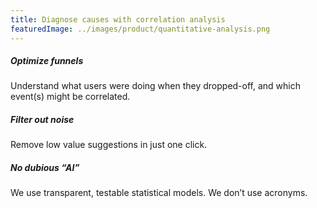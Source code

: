 ```yaml
---
title: Diagnose causes with correlation analysis
featuredImage: ../images/product/quantitative-analysis.png
---
```


<Section
    divider={false}
    title="Correlation analysis features automatically suggest which events or user properties lead to success or failure using transparent, testable, statistical models."
    size="full"
    cols={3}
>
    <div>
        <h5>Optimize funnels</h5>
        <p>Understand what users were doing when they dropped-off, and which event(s) might be correlated.</p>
    </div>
    <div>
        <h5>Filter out noise</h5>
        <p>Remove low value suggestions in just one click.</p>
    </div>
    <div>
        <h5>No dubious “AI”</h5>
        <p>We use transparent, testable statistical models. We don’t use acronyms.</p>
    </div>
</Section>

<TutorialsSlider topic="quantitative analysis" />

<Section divider={false}>
    <Quote
        imageSource="/images/customers/anca.png"
        size="md"
        name="Anca Filip"
        title="Head of Product, Mention Me"
        quote={`"PostHog has helped us improve our product and get a much better understanding of our users than we've ever been able to before."`}
    />
</Section>
